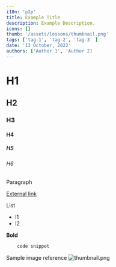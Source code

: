 ```yaml
---
i18n: 'p2p'
title: Example Title
description: Example Description.
icons: []
thumb: '/assets/lessons/thumbnail.png'
tags: ['tag-1', 'tag-2', 'tag-3' ]
date: '13 October, 2022'
authors: ['Author 1', 'Author 2]
---
```


# H1
## H2
### H3
#### H4
##### H5
###### H6

Paragraph

<a href="https://example.com" target="_blank">External link</a>

List
- l1
- l2

**Bold**

```bash
    code snippet
```

Sample image reference
![thumbnail.png](/assets/lessons/thumbnail.png)
